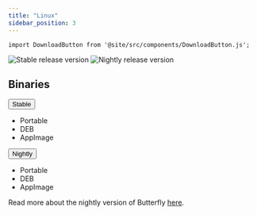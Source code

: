 ```yaml
---
title: "Linux"
sidebar_position: 3
---
```


```mdx-code-block
import DownloadButton from '@site/src/components/DownloadButton.js';
```

![Stable release version](https://img.shields.io/badge/dynamic/yaml?color=c4840d&label=Stable&query=%24.version&url=https%3A%2F%2Fraw.githubusercontent.com%2FLinwoodCloud%2Fbutterfly%2Fstable%2Fapp%2Fpubspec.yaml&style=for-the-badge)
![Nightly release version](https://img.shields.io/badge/dynamic/yaml?color=f7d28c&label=Nightly&query=%24.version&url=https%3A%2F%2Fraw.githubusercontent.com%2FLinwoodCloud%2Fbutterfly%2Fnightly%2Fapp%2Fpubspec.yaml&style=for-the-badge)

## Binaries

<div className="row margin-bottom--lg padding--sm">
<div className="dropdown dropdown--hoverable margin--sm">
  <button className="button button--outline button--info button--lg">Stable</button>
  <ul className="dropdown__menu">
    <li>
      <DownloadButton className="dropdown__link" href="https://github.com/LinwoodCloud/butterfly/releases/download/stable/linux.zip">
        Portable
      </DownloadButton>
    </li>
    <li>
      <DownloadButton className="dropdown__link" href="https://github.com/LinwoodCloud/butterfly/releases/download/stable/linwood-butterfly-linux-x86_64.deb">
        DEB
      </DownloadButton>
    </li>
    <li>
      <DownloadButton className="dropdown__link" href="https://github.com/LinwoodCloud/butterfly/releases/download/stable/Linwood-Butterfly-linux-x86_64.AppImage">
        AppImage
      </DownloadButton>
    </li>
  </ul>
</div>
<div className="dropdown dropdown--hoverable margin--sm">
  <button className="button button--outline button--danger button--lg">Nightly</button>
  <ul className="dropdown__menu">
    <li>
      <DownloadButton className="dropdown__link" href="https://github.com/LinwoodCloud/butterfly/releases/download/nightly/linwood-butterfly-linux.zip">
        Portable
      </DownloadButton>
    </li>
    <li>
      <DownloadButton className="dropdown__link" href="https://github.com/LinwoodCloud/butterfly/releases/download/nightly/linwood-butterfly-linux.deb">
        DEB
      </DownloadButton>
    </li>
    <li>
      <DownloadButton className="dropdown__link" href="https://github.com/LinwoodCloud/butterfly/releases/download/nightly/linwood-butterfly-linux.AppImage">
        AppImage
      </DownloadButton>
    </li>
  </ul>
</div>
</div>

Read more about the nightly version of Butterfly [here](/nightly).
